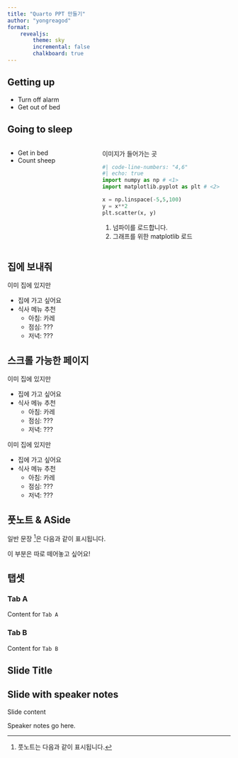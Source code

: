 ```yaml
---
title: "Quarto PPT 만들기"
author: "yongreagod"
format:
    revealjs:
        theme: sky
        incremental: false
        chalkboard: true
---
```


## Getting up

::: {.incremental}

- Turn off alarm
- Get out of bed

:::

## Going to sleep

:::: {.columns}

::: {.column width="40%"}

- Get in bed
- Count sheep

:::

::: {.column width="60%"}

이미지가 들어가는 곳
```python
#| code-line-numbers: "4,6"
#| echo: true
import numpy as np # <1>
import matplotlib.pyplot as plt # <2>

x = np.linspace(-5,5,100)
y = x**2
plt.scatter(x, y)
```
1. 넘파이를 로드합니다.
2. 그래프를 위한 matplotlib 로드

:::

::::


## 집에 보내줘 {.smaller}

이미 집에 있지만

- 집에 가고 싶어요
- 식사 메뉴 추천
    - 아침: 카레
    - 점심: ???
    - 저녁: ???

## 스크롤 가능한 페이지 {.scrollable}

이미 집에 있지만

- 집에 가고 싶어요
- 식사 메뉴 추천
    - 아침: 카레
    - 점심: ???
    - 저녁: ???

이미 집에 있지만

- 집에 가고 싶어요
- 식사 메뉴 추천
    - 아침: 카레
    - 점심: ???
    - 저녁: ???

## 풋노트 & ASide

일반 문장 ^[풋노트는 다음과 같이 표시됩니다.]은 다음과 같이 표시됩니다.

::: aside

이 부분은 따로 떼어놓고 싶어요!

:::

## 탭셋

::: {.panel-tabset}

### Tab A

Content for `Tab A`

### Tab B

Content for `Tab B`

:::

## Slide Title {background-color="aquamarine"}


## Slide with speaker notes

Slide content

::: {.notes}
Speaker notes go here.
:::